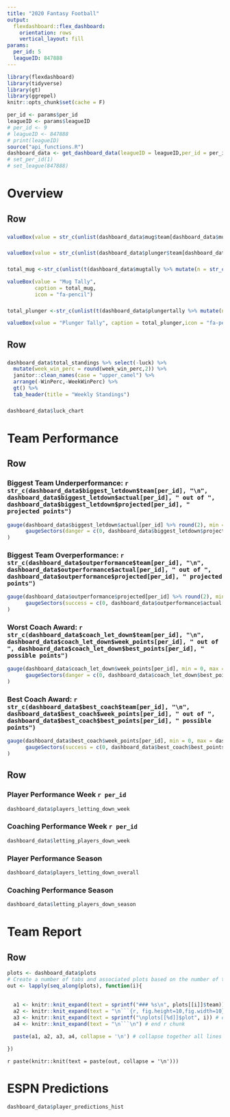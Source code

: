 ```yaml
---
title: "2020 Fantasy Football"
output: 
  flexdashboard::flex_dashboard:
    orientation: rows
    vertical_layout: fill
params: 
  per_id: 5
  leagueID: 847888
---
```


```r
library(flexdashboard)
library(tidyverse)
library(gt)
library(ggrepel)
knitr::opts_chunk$set(cache = F)
```


```r
per_id <- params$per_id
leagueID <- params$leagueID
# per_id <- 9
# leagueID <- 847888
# print(leagueID)
source("api_functions.R")
dashboard_data <- get_dashboard_data(leagueID = leagueID,per_id = per_id)
# set_per_id(1)
# set_league(847888)
```

Overview
===============================

Row {data-height=50}
-------------------------------------

### 

```r
valueBox(value = str_c(unlist(dashboard_data$mug$team[dashboard_data$mug$scoringPeriodId==per_id]), collapse = " & "), caption = str_c("Week ", params$per_id, " Mug (Best Team): ", dashboard_data$mug$week_points[dashboard_data$mug$scoringPeriodId==per_id], " Points"), icon = "fa-pencil")
```

### 

```r
valueBox(value = str_c(unlist(dashboard_data$plunger$team[dashboard_data$plunger$scoringPeriodId==per_id]), collapse = " & "), caption = str_c("Week ", params$per_id, " Plunger (Worst Team): ", dashboard_data$plunger$week_points[dashboard_data$plunger$scoringPeriodId==per_id], " Points"), icon = "fa-pencil")
```

### 

```r
total_mug <-str_c(unlist(t(dashboard_data$mugtally %>% mutate(n = str_c(n,"<br>")))),collapse = " ")
```


```r
valueBox(value = "Mug Tally",
         caption = total_mug,
         icon = "fa-pencil")

```

###

```r
total_plunger <-str_c(unlist(t(dashboard_data$plungertally %>% mutate(n = str_c(n,"<br>")))),collapse = " ")
```


```r
valueBox(value = "Plunger Tally", caption = total_plunger,icon = "fa-pencil")

```

Row {data-height=350}
-------------------------------------
   
### 

```r
dashboard_data$total_standings %>% select(-luck) %>% 
  mutate(week_win_perc = round(week_win_perc,2)) %>% 
  janitor::clean_names(case = "upper_camel") %>% 
  arrange(-WinPerc,-WeekWinPerc) %>% 
  gt() %>% 
  tab_header(title = "Weekly Standings") 

```   
    
### 

```r
dashboard_data$luck_chart
```

Team Performance
===============================


Row {data-height=90}
-------------------------------------

### Biggest Team Underperformance: `r str_c(dashboard_data$biggest_letdown$team[per_id], "\n", dashboard_data$biggest_letdown$actual[per_id], " out of ", dashboard_data$biggest_letdown$projected[per_id], " projected points")`

```r
gauge(dashboard_data$biggest_letdown$actual[per_id] %>% round(2), min = 0, max = dashboard_data$biggest_letdown$projected[per_id] %>% round(2),
      gaugeSectors(danger = c(0, dashboard_data$biggest_letdown$projected[per_id]))
)

```

### Biggest Team Overperformance: `r str_c(dashboard_data$outperformance$team[per_id], "\n", dashboard_data$outperformance$actual[per_id], " out of ", dashboard_data$outperformance$projected[per_id], " projected points")`

```r
gauge(dashboard_data$outperformance$projected[per_id] %>% round(2), min = 0, max = dashboard_data$outperformance$actual[per_id] %>% round(2), 
      gaugeSectors(success = c(0, dashboard_data$outperformance$actual[per_id]))
)
```

### Worst Coach Award:  `r str_c(dashboard_data$coach_let_down$team[per_id], "\n", dashboard_data$coach_let_down$week_points[per_id], " out of ", dashboard_data$coach_let_down$best_points[per_id], " possible points")`

```r
gauge(dashboard_data$coach_let_down$week_points[per_id], min = 0, max = dashboard_data$coach_let_down$best_points[per_id], 
      gaugeSectors(danger = c(0, dashboard_data$coach_let_down$best_points[per_id]))
)

```

### Best Coach Award:  `r str_c(dashboard_data$best_coach$team[per_id], "\n", dashboard_data$best_coach$week_points[per_id], " out of ", dashboard_data$best_coach$best_points[per_id], " possible points")`

```r
gauge(dashboard_data$best_coach$week_points[per_id], min = 0, max = dashboard_data$best_coach$best_points[per_id], 
      gaugeSectors(success = c(0, dashboard_data$best_coach$best_points[per_id]))
)

```


Row {data-height=500}
-------------------------------------
    
### Player Performance Week `r per_id`
    
```r
dashboard_data$players_letting_down_week
```
    
### Coaching Performance Week `r per_id`

```r
dashboard_data$letting_players_down_week
```

<!-- Row {data-height=500} -->
<!-- ------------------------------------- -->
    
### Player Performance Season
    
```r
dashboard_data$players_letting_down_overall
```
    
### Coaching Performance Season

```r
dashboard_data$letting_players_down_season
```

Team Report
===============================

Row {.tabset .tabset-fade}
-------------------------------------

``` r
plots <- dashboard_data$plots
# Create a number of tabs and associated plots based on the number of teams in the league.
out <- lapply(seq_along(plots), function(i){
  
  
  a1 <- knitr::knit_expand(text = sprintf("### %s\n", plots[[i]]$team)) # tab header, auto extracts names of `plot`
  a2 <- knitr::knit_expand(text = "\n```{r, fig.height=10,fig.width=10}") # start r chunk
  a3 <- knitr::knit_expand(text = sprintf("\nplots[[%d]]$plot", i)) # extract graphs by "writing" out `plots[[1]]$plot`, `plots[[1]]$plot` etc. to be rendered later
  a4 <- knitr::knit_expand(text = "\n```\n") # end r chunk

  paste(a1, a2, a3, a4, collapse = '\n') # collapse together all lines with newline separator

})

```
   
`r paste(knitr::knit(text = paste(out, collapse = '\n')))`
   

ESPN Predictions
===============================

```r
dashboard_data$player_predictions_hist
```

